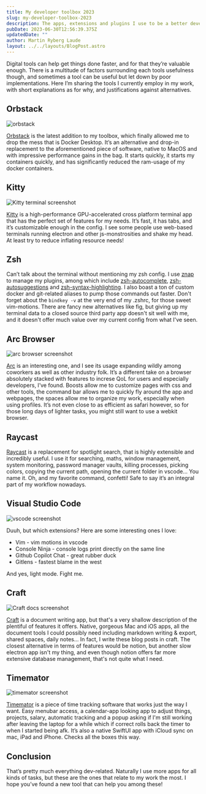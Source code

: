 ```yaml
---
title: My developer toolbox 2023
slug: my-developer-toolbox-2023
description: The apps, extensions and plugins I use to be a better developer.
pubDate: 2023-06-30T12:56:39.375Z
updatedDate: ""
author: Martin Ryberg Laude
layout: ../../layouts/BlogPost.astro
---
```

Digital tools can help get things done faster, and for that they’re valuable enough. There is a multitude of factors surrounding each tools usefulness though, and sometimes a tool can be useful but let down by poor implementations. Here I’m sharing the tools I currently employ in my work, with short explanations as for why, and justifications against alternatives.

## Orbstack

![orbstack](/images/uploads/screenshot_orbstack.webp)

[Orbstack](https://orbstack.dev/) is the latest addition to my toolbox, which finally allowed me to drop the mess that is Docker Desktop. It’s an alternative and drop-in replacement to the aforementioned piece of software, native to MacOS and with impressive performance gains in the bag. It starts quickly, it starts my containers quickly, and has significantly reduced the ram-usage of my docker containers.

## Kitty

![Kitty terminal screenshot](/images/uploads/screenshot_kitty.webp)

[Kitty](https://sw.kovidgoyal.net/kitty/) is a high-performance GPU-accelerated cross platform terminal app that has the perfect set of features for my needs. It’s fast, it has tabs, and it’s customizable enough in the config. I see some people use web-based terminals running electron and other js-monstrosities and shake my head. At least try to reduce inflating resource needs!

## Zsh

Can’t talk about the terminal without mentioning my zsh config. I use [znap](https://github.com/marlonrichert/zsh-snap) to manage my plugins, among which include [zsh-autocomplete](https://github.com/marlonrichert/zsh-autocomplete), [zsh-autosuggestions](https://github.com/zsh-users/zsh-autosuggestions) and [zsh-syntax-highlighting](https://github.com/zsh-users/zsh-syntax-highlighting.git). I also boast a ton of custom docker and git-related aliases to pump those commands out faster. Don't forget about the `bindkey -v` at the very end of my .zshrc, for those sweet vim-motions. There are fancy new alternatives like fig, but giving up my terminal data to a closed source third party app doesn't sit well with me, and it doesn't offer much value over my current config from what I've seen.

## Arc Browser

![arc browser screenshot](/images/uploads/screenshot_arc.webp)

[Arc](https://arc.net/) is an interesting one, and I see its usage expanding wildly among coworkers as well as other industry folk. It’s a different take on a browser absolutely stacked with features to increse QoL for users and especially developers, I’ve found. Boosts allow me to customize pages with css and other tools, the command bar allows me to quickly fly around the app and webpages, the spaces allow me to organize my work, especially when using profiles. It’s not even close to as efficient as safari however, so for those long days of lighter tasks, you might still want to use a webkit browser.

## Raycast

[Raycast](https://www.raycast.com/) is a replacement for spotlight search, that is highly extensible and incredibly useful. I use it for searching, maths, window management, system monitoring, password manager vaults, killing processes, picking colors, copying the current path, opening the current folder in vscode… You name it. Oh, and my favorite command, confetti! Safe to say it’s an integral part of my workflow nowadays.

## Visual Studio Code

![vscode screenshot](/images/uploads/screenshot_vscode.webp)

Duuh, but which extensions? Here are some interesting ones I love:

- Vim - vim motions in vscode
- Console Ninja - console logs print directly on the same line
- Github Copilot Chat - great rubber duck
- Gitlens - fastest blame in the west

And yes, light mode. Fight me.

## Craft

![Craft docs screenshot](/images/uploads/screenshot_craft.webp)

[Craft](https://www.craft.do/) is a document writing app, but that's a very shallow description of the plentiful of features it offers. Native, gorgeous Mac and iOS apps, all the document tools I could possibly need including markdown writing & export, shared spaces, daily notes... In fact, I write these blog posts in craft. The closest alternative in terms of features would be notion, but another slow electron app isn't my thing, and even though notion offers far more extensive database management, that's not quite what I need.

## Timemator

![timemator screenshot](/images/uploads/screenshot_timemator.webp)

[Timemator](https://timemator.com/) is a piece of time tracking software that works just the way I want. Easy menubar access, a calendar-app looking app to adjust things, projects, salary, automatic tracking and a popup asking if I'm still working after leaving the laptop for a while which if correct rolls back the timer to when I started being afk. It’s also a native SwiftUI app with iCloud sync on mac, iPad and iPhone. Checks all the boxes this way.

## Conclusion

That’s pretty much everything dev-related. Naturally I use more apps for all kinds of tasks, but these are the ones that relate to my work the most. I hope you’ve found a new tool that can help you among these!

